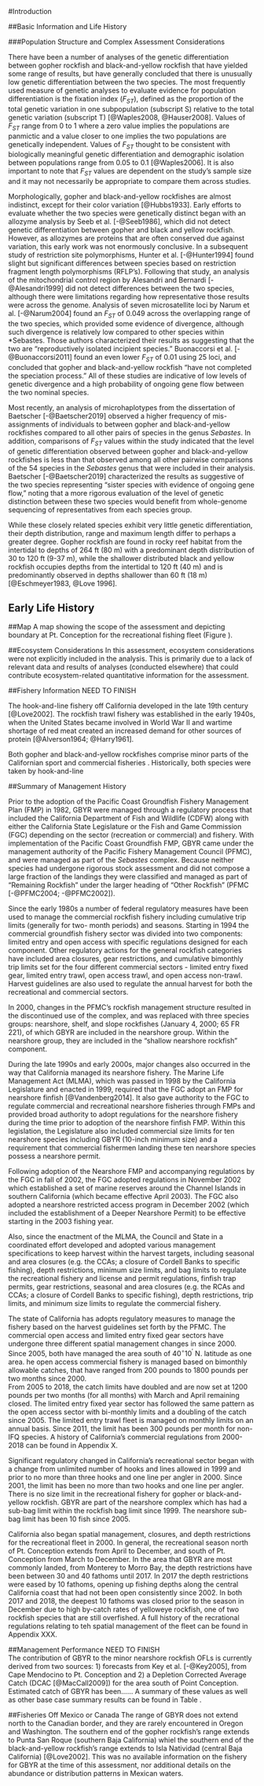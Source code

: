 <!-- ***********INTRODUCTION SECTION*************************************** -->

#Introduction

##Basic Information and Life History

###Population Structure and Complex Assessment Considerations 

There have been a number of analyses of the genetic differentiation between gopher rockfish and black-and-yellow rockfish that have yielded some range of results, but have generally concluded that there is unusually low genetic differentiation between the two species. The most frequently used measure of genetic analyses to evaluate evidence for population differentiation is the fixation index ($F_{ST}$), defined as the proportion of the total genetic variation in one subpopulation (subscript S) relative to the total genetic variation (subscript T) [@Waples2008, @Hauser2008].   Values of $F_{ST}$ range from 0 to 1 where a zero value implies the populations are panmictic and a value closer to one implies the two populations are genetically independent. Values of $F_{ST}$ thought to be consistent with biologically meaningful genetic differentiation and demographic isolation between populations range from 0.05 to 0.1 [@Waples2006].   It is also important to note that $F_{ST}$ values are dependent on the study’s sample size and it may not necessarily be appropriate to compare them across studies. 

Morphologically, gopher and black-and-yellow rockfishes are almost indistinct, except for their color variation [@Hubbs1933]. Early efforts to evaluate whether the two species were genetically distinct began with an allozyme analysis by Seeb et al. [-@Seeb1986], which did not detect genetic differentiation between gopher and black and yellow rockfish.  However, as allozymes are proteins that are often conserved due against variation, this early work was not enormously conclusive.  In a subsequent study of restriction site polymorphisms, Hunter et al. [-@Hunter1994] found slight but significant differences between species based on restriction fragment length polymorphisms (RFLP’s).  Following that study, an analysis of the mitochondrial control region by Alesandri and Bernardi [-@Alesandri1999] did not detect differences between the two species, although there were limitations regarding how representative those results were across the genome.  Analysis of seven microsatellite loci by Narum et al. [-@Narum2004] found an $F_{ST}$ of 0.049 across the overlapping range of the two species, which provided some evidence of divergence, although such divergence is relatively low compared to other species within *Sebastes.  Those authors characterized their results as suggesting that the two are “reproductively isolated incipient species.”  Buonaccorsi et al. [-@Buonaccorsi2011] found an even lower $F_{ST}$ of 0.01 using 25 loci, and concluded that gopher and black-and-yellow rockfish “have not completed the speciation process.”  All of these studies are indicative of low levels of genetic divergence and a high probability of ongoing gene flow between the two nominal species.  

Most recently, an analysis of microhaplotypes from the dissertation of Baetscher [-@Baetscher2019] observed a higher frequency of mis-assignments of individuals to between gopher and black-and-yellow rockfishes compared to all other pairs of species in the genus *Sebastes*.  In addition, comparisons of $F_{ST}$  values within the study indicated that the level of genetic differentiation observed between gopher and black-and-yellow rockfishes is less than that observed among all other pairwise comparisons of the 54 species in the *Sebastes* genus that were included in their analysis.  Baetscher [-@Baetscher2019] characterized the results as suggestive of the two species representing “sister species with evidence of ongoing gene flow,” noting that a more rigorous evaluation of the level of genetic distinction between these two species would benefit from whole-genome sequencing of representatives from each species group.

While these closely related species exhibit very little genetic differentiation, their depth distribution, range and maximum length differ to perhaps a greater degree.  Gopher rockfish are found in rocky reef habitat from the intertidal to depths of 264 ft (80 m) with a predominant depth distribution of 30 to 120 ft (9-37 m), while the shallower distributed black and yellow rockfish occupies depths from the intertidal to 120 ft (40 m) and is predominantly observed in depths shallower than 60 ft (18 m) [@Eschmeyer1983, @Love 1996].  



## Early Life History


##Map
A map showing the scope of the assessment and depicting boundary at Pt. Conception for 
the recreational fishing fleet (Figure \ref{fig:assess_region_map}).

##Ecosystem Considerations
In this assessment, ecosystem considerations were not explicitly included in the analysis. 
This is primarily due to a lack of relevant data and results of analyses (conducted elsewhere) 
that could contribute ecosystem-related quantitative information for the assessment.


##Fishery Information
NEED TO FINISH 
  
The hook-and-line fishery off California developed in the late 19th century 
[@Love2002]. The rockfish trawl fishery was established in the early 1940s, when the United 
States became involved in World War II and wartime shortage of red meat created 
an increased demand for other sources of protein [@Alverson1964; @Harry1961].

Both gopher and black-and-yellow rockfishes comprise minor parts of the Californian sport 
and commercial fisheries .  Historically, both species were taken by hook-and-line


##Summary of Management History

Prior to the adoption of the Pacific Coast Groundfish Fishery Management Plan (FMP) 
in 1982, GBYR were managed through a regulatory 
process that included the California Department of Fish and Wildlife (CDFW) along 
with either the California State Legislature or the Fish and Game Commission (FGC) 
depending on the sector (recreation or commercial) and fishery. With implementation 
of the Pacific Coast Groundfish FMP, GBYR came under the management 
authority of the Pacific Fishery Management Council (PFMC), and were managed as part 
of the *Sebastes* complex. Because neither species had undergone rigorous stock assessment 
and did not compose a large fraction of the landings they were classified and 
managed as part of "Remaining Rockfish" under the larger 
heading of "Other Rockfish" (PFMC [-@PFMC2004; -@PFMC2002]).

Since the early 1980s a number of federal regulatory measures have been used to 
manage the commercial rockfish fishery including cumulative trip limits (generally 
for two- month periods) and seasons. Starting in 1994 the commercial groundfish 
fishery sector was divided into two components: limited entry and open access 
with specific regulations designed for each component. Other regulatory actions 
for the general rockfish categories have included area closures, gear restrictions, 
and cumulative bimonthly trip limits set for the four different commercial sectors - limited entry 
fixed gear, limited entry trawl, open access trawl, and open access non-trawl.
Harvest guidelines are also used to regulate the annual harvest for both the recreational and 
commercial sectors. 

In 2000, changes in the PFMC’s rockfish management structure resulted in the discontinued 
use of the \emph{Sebastes} complex, and was replaced with three species 
groups: nearshore, shelf, and slope rockfishes (January 4, 2000; 65 FR 221), of which GBYR are 
included in the nearshore group. Within the nearshore group, they are included in the 
“shallow nearshore rockfish” component. 

During the late 1990s and early 2000s, major changes also occurred in the way 
that California managed its nearshore fishery. The Marine Life Management Act 
(MLMA), which was passed in 1998 by the California Legislature and enacted in 
1999, required that the FGC adopt an FMP for nearshore finfish [@Vandenberg2014]. It also gave 
authority to the FGC to regulate commercial and recreational nearshore fisheries 
through FMPs and provided broad authority to adopt regulations for the nearshore 
fishery during the time prior to adoption of the nearshore finfish FMP. Within this 
legislation, the Legislature also included commercial size limits for ten nearshore
species including GBYR (10-inch minimum size) and a requirement 
that commercial fishermen landing these ten nearshore species possess a nearshore permit.

Following adoption of the Nearshore FMP and accompanying regulations by the FGC in 
fall of 2002, the FGC adopted regulations in November 2002 which established a set 
of marine reserves around the Channel Islands in southern California (which became 
effective April 2003).  The FGC also adopted a nearshore restricted access program in December 
2002 (which included the establishment of a Deeper Nearshore Permit) to be effective 
starting in the 2003 fishing year.

Also, since the enactment of the MLMA, the Council and State in a coordinated 
effort developed and adopted various management specifications to keep harvest 
within the harvest targets, including seasonal and area closures (e.g. the CCAs; 
a closure of Cordell Banks to specific fishing), depth restrictions, minimum 
size limits, and bag limits to regulate the recreational fishery and license 
and permit regulations, finfish trap permits, gear restrictions, seasonal 
and area closures (e.g. the RCAs and CCAs; a closure of Cordell Banks to 
specific fishing), depth restrictions, trip limits, and minimum size 
limits to regulate the commercial fishery.

The state of California has adopts regulatory measures to manage the fishery 
based on the harvest guidelines set forth by the PFMC.  The commercial open access 
and limited entry fixed gear sectors have undergone 
three different spatial management changes in since 2000.  Since 2005, both 
have managed the area south of $40^\circ 10^\prime$ N. latitude as one area. 
he open access commercial fishery is managed based on bimonthly 
allowable catches, that have ranged from 200 pounds to 1800 pounds per two months since 2000.  
From 2005 to 2018, the catch limits have doubled and are now set at 1200 pounds per two 
months (for all months) with March and April remaining closed. The limited entry fixed year 
sector has followed the same pattern as the open access sector with bi-monthly limits 
and a doubling of the catch since 2005. The limited entry trawl fleet is managed on 
monthly limits on an annual basis. Since 2011, the limit has been 300 pounds per month for 
non-IFQ species.  A history of California's commercial regulations from 2000-2018 can be 
found in Appendix X.

Significant regulatory changed in California's recreational sector began with a change 
from unlimited number of hooks and lines allowed in 1999 and prior to no more than 
three hooks and one line per angler in 2000.  Since 2001, the limit has been no more than 
two hooks and one line per angler.  There is no size limit in the recreational fishery 
for gopher or black-and-yellow rockfish.  GBYR are part of the nearshore complex which has 
had a sub-bag limit within the rockfish bag limit since 1999.  The nearshore sub-bag limit 
has been 10 fish since 2005.  

California also began spatial management, closures, and depth restrictions for the recreational 
fleet in 2000.  In general, the recreational season north of Pt. Conception extends from April to 
December, and south of Pt. Conception from March to December.  In the area that GBYR are most 
commonly landed, from Monterey to Morro Bay, the depth restrictions have been between 30 and 40 
fathoms until 2017.  In 2017 the depth restrictions were eased by 10 fathoms, opening up fishing 
depths along the central California coast that had not been open consistently since 2002.  In 
both 2017 and 2018, the deepest 10 fathoms was closed prior to the season in December due to high 
by-catch rates of yelloweye rockfish, one of two rockfish species that are still overfished. A 
full history of the recrational regulations relating to teh spatial management of the fleet can 
be found in Appendix XXX.


##Management Performance
NEED TO FINISH  
The contribution of GBYR to the minor nearshore rockfish OFLs is currently derived from 
two sources: 1) forecasts from Key et al. [-@Key2005], from Cape Mendocino to 
Pt. Conception and 2) a Depletion Corrected Average Catch (DCAC [@MacCall2009]) for the 
area south of Point Conception. Estimated catch  of GBYR has been...... A summary of these values 
as well as other base case summary results can be found in Table \ref{tab:mnmgt_perform}.



##Fisheries Off Mexico or Canada
The range of GBYR does not extend north to the Canadian border, and they are rarely 
encountered in Oregon and Washington.  The southern end of the gopher rockfish's range 
extends to Punta San Roque (southern Baja California) whiel the southern end of the 
black-and-yellow rockfish's range extends to Isla Natividad (central Baja California) 
[@Love2002].  This was no available information on the fishery for GBYR at the time 
of this assessment, nor additional details on the abundance or distribution patterns 
in Mexican waters.

